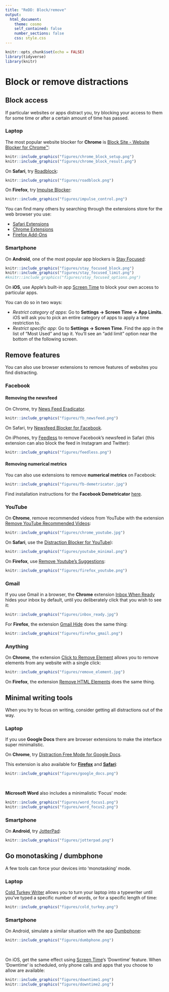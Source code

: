 ```yaml
---
title: "ReDD: Block/remove"
output:
  html_document:
    theme: cosmo
    self_contained: false
    number_sections: false
    css: style.css
---
```



```r
knitr::opts_chunk$set(echo = FALSE)
library(tidyverse)
library(knitr)

```


# Block or remove distractions {.tabset}
## Block access
If particular websites or apps distract you, try blocking your access to them for some time or after a certain amount of time has passed.

### Laptop
The most popular website blocker for **Chrome** is [Block Site - Website Blocker for Chrome™](https://chrome.google.com/webstore/detail/block-site-website-blocke/eiimnmioipafcokbfikbljfdeojpcgbh/related?hl=en):
```r
knitr::include_graphics("figures/chrome_block_setup.png")
knitr::include_graphics("figures/chrome_block_result.png")
```

On **Safari**, try [Roadblock](https://safari-extensions.apple.com/details/?id=com.obiedcorner.Roadblock-WE58FS6Q6B):

```r
knitr::include_graphics("figures/roadblock.png")
```

On **Firefox**, try [Impulse Blocker](https://addons.mozilla.org/en-US/firefox/addon/impulse-blocker/?src=search):

```r
knitr::include_graphics("figures/impulse_control.png")
```

You can find many others by searching through the extensions store for the web browser you use:

- [Safari Extensions](https://safari-extensions.apple.com)
- [Chrome Extensions](https://chrome.google.com/webstore/category/extensions?hl=en)
- [Firefox Add-Ons](https://addons.mozilla.org/en-GB/firefox/)

### Smartphone
On **Android**, one of the most popular app blockers is [Stay Focused](https://play.google.com/store/apps/details?id=com.stayfocused&hl=en_GB):

```r
knitr::include_graphics("figures/stay_focused_block.png")
knitr::include_graphics("figures/stay_focused_limit.png")
#knitr::include_graphics("figures/stay_focused_options.png")
```

On **iOS**, use Apple's built-in app [Screen Time](https://support.apple.com/en-gb/HT208982) to block your own access to particular apps.

You can do so in two ways:

- *Restrict category of apps*: Go to **Settings -> Screen Time -> App Limits**. iOS will ask you to pick an entire category of apps to apply a time restriction to. 
- *Restrict specific app*: Go to **Settings -> Screen Time**. Find the app in the list of “Most Used” and tap it. You’ll see an “add limit” option near the bottom of the following screen.


## Remove features
You can also use browser extensions to remove features of websites you find distracting.

### Facebook
#### Removing the newsfeed
On Chrome, try [News Feed Eradicator](https://chrome.google.com/webstore/detail/news-feed-eradicator-for/fjcldmjmjhkklehbacihaiopjklihlgg).

```r
knitr::include_graphics("figures/fb_newsfeed.png")
```

On Safari, try [Newsfeed Blocker for Facebook](https://safari-extensions.apple.com/details/?id=com.nolandey.bundleid-A5P7J5U845).

On iPhones, try [Feedless](https://apps.apple.com/us/app/feedless-newsfeed-blocker/id1339509325) to remove Facebook's newsfeed in Safari (this extension can also block the feed in Instagram and Twitter):

```r
knitr::include_graphics("figures/feedless.png")
```


#### Removing numerical metrics
You can also use extensions to remove **numerical metrics** on Facebook:

```r
knitr::include_graphics("figures/fb-demetricator.jpg")
```

Find installation instructions for the **Facebook Demetricator** [here](https://bengrosser.com/projects/facebook-demetricator/install/).


### YouTube
On **Chrome**, remove recommended videos from YouTube with the extension [Remove YouTube Recommended Videos](https://chrome.google.com/webstore/detail/remove-youtube-recommende/khncfooichmfjbepaaaebmommgaepoid):

```r
knitr::include_graphics("figures/chrome_youtube.jpg")
```


On **Safari**, use the [Distraction Blocker for YouTube](https://safari-extensions.apple.com/details/?id=com.robertjeffs.distractionblockerforyoutube-W9AT75TA27)):

```r
knitr::include_graphics("figures/youtube_minimal.png")
```

On **Firefox**, use [Remove Youtube's Suggestions](https://addons.mozilla.org/en-US/firefox/addon/remove-youtube-s-suggestions/):

```r
knitr::include_graphics("figures/firefox_youtube.png")
```


### Gmail
If you use Gmail in a browser, the **Chrome** extension [Inbox When Ready](https://chrome.google.com/webstore/detail/inbox-when-ready-for-gmai/cdedhgmbfjhobfnphaoihdfmnjidcpim?hl=gb) hides your inbox by default, until you deliberately click that you wish to see it:

```r
knitr::include_graphics("figures/inbox_ready.jpg")
```

For **Firefox**, the extension [Gmail Hide](https://addons.mozilla.org/en-US/firefox/addon/gmail-hide/?src=search) does the same thing:

```r
knitr::include_graphics("figures/firefox_gmail.png")
```


### Anything
On **Chrome**, the extension [Click to Remove Element](https://chrome.google.com/webstore/detail/click-to-remove-element/jcgpghgjhhahcefnfpbncdmhhddedhnk?hl=gb) allows you to remove elements from any website with a single click:

```r
knitr::include_graphics("figures/remove_element.jpg")
```

On **Firefox**, the extension [Remove HTML Elements](https://addons.mozilla.org/en-US/firefox/addon/remove-html-elements/?src=search) does the same thing.


## Minimal writing tools
When you try to focus on writing, consider getting all distractions out of the way.

### Laptop
If you use **Google Docs** there are browser extensions to make the interface super minimalistic.

On **Chrome**, try [Distraction Free Mode for Google Docs](https://chrome.google.com/webstore/detail/distraction-free-mode-for/blmejkgbnceohgjfnoiegdlbfkmpkeha).

This extension is also available for [**Firefox**](https://addons.mozilla.org/en-US/firefox/addon/distraction-free-google-docs/) and [**Safari**](https://safari-extensions.apple.com/details/?id=com.kallepersson.distractionfree-BBWY83BGU8):

```r
knitr::include_graphics("figures/google_docs.png")
```

<br>


**Microsoft Word** also includes a minimalistic 'Focus' mode:

```r
knitr::include_graphics("figures/word_focus1.png")
knitr::include_graphics("figures/word_focus2.png")
```


### Smartphone
On **Android**, try [JotterPad](https://play.google.com/store/apps/details?id=com.jotterpad.x&hl=en&gl=us):

```r
knitr::include_graphics("figures/jotterpad.png")
```


## Go monotasking / dumbphone
A few tools can force your devices into 'monotasking' mode. 

### Laptop
[Cold Turkey Writer](https://getcoldturkey.com/writer/) allows you to turn your laptop into a typewriter until you've typed a specific number of words, or for a specific length of time:

```r
knitr::include_graphics("figures/cold_turkey.png")
```

### Smartphone
On Android, simulate a similar situation with the app [Dumbphone](https://play.google.com/store/apps/details?id=bg.bozho.dumbphone&hl=en&gl=us):

```r
knitr::include_graphics("figures/dumbphone.png")
```

<br> 

On iOS, get the same effect using [Screen Time](https://support.apple.com/en-gb/HT208982)'s 'Downtime' feature.
When 'Downtime' is scheduled, only phone calls and apps that you choose to allow are available:

```r
knitr::include_graphics("figures/downtime1.png")
knitr::include_graphics("figures/downtime2.png")
```
